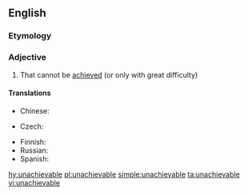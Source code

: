 ==English==

===Etymology===
{{prefix|un|achievable}}

===Adjective===
{{en-adj}}

# That cannot be [[achieved]] (or only with great difficulty)

====Translations====
{{trans-top|that cannot be achieved}}
* Chinese:
*: {{trreq|cmn}}
* Czech: {{t|cs|nedosažitelný|m}}
{{trans-mid}}
* Finnish: {{t|fi|saavuttamaton}}
* Russian: {{t+|ru|недостижимый|tr=nedostižímyj|sc=Cyrl}}
* Spanish: {{t+|es|inalcanzable}}
{{trans-bottom}}

[[hy:unachievable]]
[[pl:unachievable]]
[[simple:unachievable]]
[[ta:unachievable]]
[[vi:unachievable]]